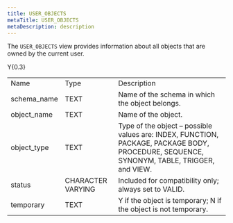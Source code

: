 ```yaml
---
title: USER_OBJECTS
metaTitle: USER_OBJECTS
metaDescription: description
---
```


The `USER_OBJECTS` view provides information about all objects that are
owned by the current user.

<div class="tabularcolumns">

Y{0.3}

</div>

|              |                   |                                                                                                                                           |
| ------------ | ----------------- | ----------------------------------------------------------------------------------------------------------------------------------------- |
| Name         | Type              | Description                                                                                                                               |
| schema\_name | TEXT              | Name of the schema in which the object belongs.                                                                                           |
| object\_name | TEXT              | Name of the object.                                                                                                                       |
| object\_type | TEXT              | Type of the object – possible values are: INDEX, FUNCTION, PACKAGE, PACKAGE BODY, PROCEDURE, SEQUENCE, SYNONYM, TABLE, TRIGGER, and VIEW. |
| status       | CHARACTER VARYING | Included for compatibility only; always set to VALID.                                                                                     |
| temporary    | TEXT              | Y if the object is temporary; N if the object is not temporary.                                                                           |
